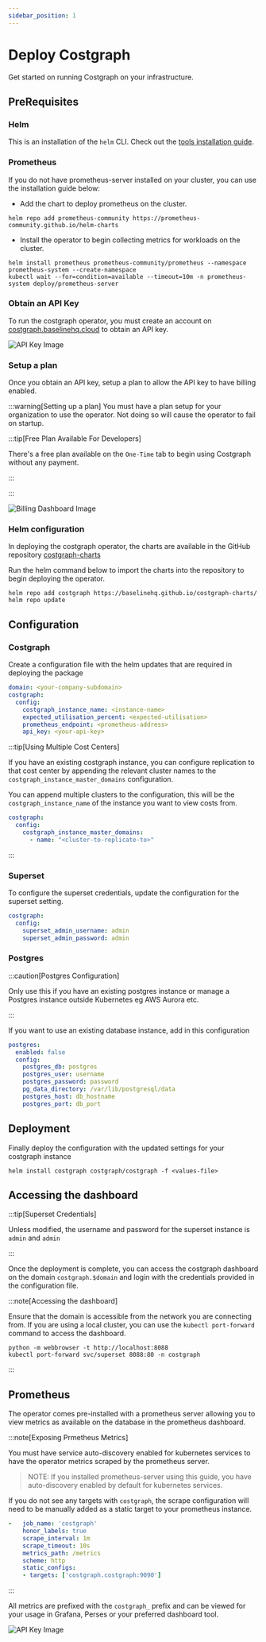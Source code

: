 ```yaml
---
sidebar_position: 1
---
```


# Deploy Costgraph

Get started on running Costgraph on your infrastructure.


## PreRequisites

### Helm 
This is an installation of the `helm` CLI. Check out the [tools installation guide](https://helm.sh/docs/intro/install/).

### Prometheus

If you do not have prometheus-server installed on your cluster, you can use the installation guide below:

- Add the chart to deploy prometheus on the cluster.
```shell
helm repo add prometheus-community https://prometheus-community.github.io/helm-charts
```

- Install the operator to begin collecting metrics for workloads on the cluster.
```shell
helm install prometheus prometheus-community/prometheus --namespace prometheus-system --create-namespace
kubectl wait --for=condition=available --timeout=10m -n prometheus-system deploy/prometheus-server
```


### Obtain an API Key

To run the costgraph operator, you must create an account on [costgraph.baselinehq.cloud](https://costgraph.baselinehq.cloud/) to obtain an API key.


<img src={APIKeyImage} alt="API Key Image"  />


### Setup a plan

Once you obtain an API key, setup a plan to allow the API key to have billing enabled.


:::warning[Setting up a plan]
You must have a plan setup for your organization to use the operator. Not doing so will cause the operator to fail on startup.

:::tip[Free Plan Available For Developers]

There's a free plan available on the `One-Time` tab to begin using Costgraph without any payment.

:::

:::


<img src={BillingImage} alt="Billing Dashboard Image"  />

### Helm configuration
In deploying the costgraph operator, the charts are available in the GitHub repository [costgraph-charts](https://github.com/BaselineHQ/costgraph-charts)

Run the helm command below to import the charts into the repository to begin deploying the operator.

```shell
helm repo add costgraph https://baselinehq.github.io/costgraph-charts/
helm repo update
```


## Configuration

### Costgraph
Create a configuration file with the helm updates that are required in deploying the package

```yaml
domain: <your-company-subdomain>
costgraph:
  config:
    costgraph_instance_name: <instance-name>
    expected_utilisation_percent: <expected-utilisation>
    prometheus_endpoint: <prometheus-address>
    api_key: <your-api-key>
```


:::tip[Using Multiple Cost Centers]


If you have an existing costgraph instance, you can configure replication to that cost center by appending the relevant cluster names to the  `costgraph_instance_master_domains` configuration.

You can append multiple clusters to the configuration, this will be the `costgraph_instance_name` of the instance you want to view costs from.

```yaml
costgraph:
  config:
    costgraph_instance_master_domains:
      - name: "<cluster-to-replicate-to>"
```

:::




### Superset
To configure the superset credentials, update the configuration for the superset setting.

```yaml
costgraph:
  config:
    superset_admin_username: admin
    superset_admin_password: admin
```

### Postgres

:::caution[Postgres Configuration]

Only use this if you have an existing postgres instance or manage a Postgres instance outside Kubernetes eg AWS Aurora etc.

:::


If you want to use an existing database instance, add in this configuration

```yaml
postgres:
  enabled: false
  config:
    postgres_db: postgres
    postgres_user: username
    postgres_password: password
    pg_data_directory: /var/lib/postgresql/data
    postgres_host: db_hostname
    postgres_port: db_port
```

## Deployment
Finally deploy the configuration with the updated settings for your costgraph instance 

```shell
helm install costgraph costgraph/costgraph -f <values-file>
```



## Accessing the dashboard

:::tip[Superset Credentials]

Unless modified, the username and password for the superset instance is `admin` and `admin`

:::

Once the deployment is complete, you can access the costgraph dashboard on the domain `costgraph.$domain` and login with the credentials provided in the configuration file.

:::note[Accessing the dashboard]

Ensure that the domain is accessible from the network you are connecting from. If you are using a local cluster, you can use the `kubectl port-forward` command to access the dashboard.

```shell
python -m webbrowser -t http://localhost:8088
kubectl port-forward svc/superset 8088:80 -n costgraph
```
:::

## Prometheus

The operator comes pre-installed with a prometheus server allowing you to view metrics as available on the database in the prometheus dashboard.

:::note[Exposing Prmetheus Metrics]

You must have service auto-discovery enabled for kubernetes services to have the operator metrics scraped by the prometheus server.

> NOTE: If you installed prometheus-server using this guide, you have auto-discovery enabled by default for kubernetes services.

If you do not see any targets with `costgraph`, the scrape configuration will need to be manually added as a static target to your prometheus instance.

```yaml
-   job_name: 'costgraph'
    honor_labels: true
    scrape_interval: 1m
    scrape_timeout: 10s
    metrics_path: /metrics
    scheme: http
    static_configs:
    - targets: ['costgraph.costgraph:9090']
```

:::

All metrics are prefixed with the `costgraph_` prefix and can be viewed for your usage in Grafana, Perses or your preferred dashboard tool.



<img src={PrometheusImage} alt="API Key Image"  />